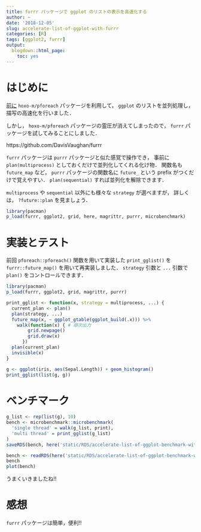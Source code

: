 ```yaml
---
title: furrr パッケージで ggplot のリストの表示を高速化する
author: ~
date: '2018-12-05'
slug: accelerate-list-of-ggplot-with-furrr
categories: [R]
tags: [ggplot2, furrr]
output:
  blogdown::html_page:
    toc: yes
---
```


# はじめに {#intro}

[前に](https://atusy.github.io/blog/2018/10/16/accelerate-list-of-ggplot/)
`hoxo-m/pforeach` パッケージを利用して，
`ggplot` のリストを並列処理し，描写の高速化を行いました．

しかし， `hoxo-m/pforeach` パッケージの霊圧が消えてしまったので，
`furrr` パッケージを試してみることにしました．

https://github.com/DavisVaughan/furrr

`furrr` パッケージは `purrr` パッケージと似た感覚で操作でき，
事前に `plan(multiprocess)` としておくだけで並列化してくれる化け物．
関数名も `future_map` など， `purrr` パッケージの関数名に `future_` という prefix がつくだけで覚えやすい．
`plan(sequential)` すれば並列化を解除できます．

`multiprocess` や `sequential` 以外にも様々な `strategy` が選べますが，
詳しくは， `?future::plan` を見ましょう．

```r
library(pacman)
p_load(furrr, ggplot2, grid, here, magrittr, purrr, microbenchmark)
```

# 実装とテスト {#impl}

前回 `pforeach::pforeach()` 関数を用いて実装した `print_gglist()` を
`furrr::future_map()` を用いて再実装しました．
`strategy` 引数と `...` 引数で `plan()` をコントロールできます．

```r
library(pacman)
p_load(furrr, ggplot2, grid, magrittr, purrr)

print_gglist <- function(x, strategy = multiprocess, ...) {
  current_plan <- plan()
  plan(strategy, ...)
  future_map(x, ~ ggplot_gtable(ggplot_build(.x))) %>%
    walk(function(x) { # 順次出力
        grid.newpage()
        grid.draw(x)
      })
  plan(current_plan)
  invisible(x)
}

g <- ggplot(iris, aes(Sepal.Length)) + geom_histogram()
print_gglist(list(g, g))
```



# ベンチマーク {#bench}


```r
g_list <- rep(list(g), 10)
bench <- microbenchmark::microbenchmark(
  'single thread' = walk(g_list, print),
  'multi thread' = print_gglist(g_list)
)
saveRDS(bench, here('static/RDS/accelerate-list-of-ggplot-benchmark-with-furrr.RDS'))
```

```r
bench <- readRDS(here('static/RDS/accelerate-list-of-ggplot-benchmark-with-furrr.RDS'))
bench
plot(bench)
```

うまくいきましたね!!

# 感想 {#note}

`furrr` パッケージは簡単，便利!!
